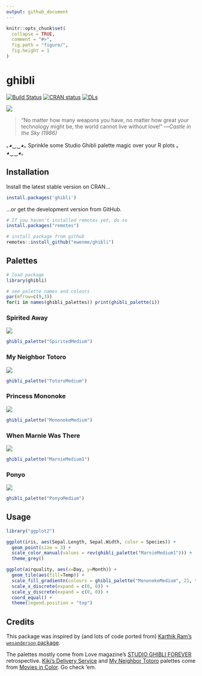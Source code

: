 ```yaml
---
output: github_document
---
```


```r
knitr::opts_chunk$set(
  collapse = TRUE,
  comment = "#>",
  fig.path = "figure/",
  fig.height = 1
)
```

# ghibli 

[![Build Status](https://travis-ci.org/ewenme/ghibli.svg)](https://travis-ci.org/ewenme/ghibli) 
[![CRAN status](http://www.r-pkg.org/badges/version/ghibli)](http://www.r-pkg.org/badges/version/ghibli)
[![DLs](http://cranlogs.r-pkg.org/badges/ghibli)](http://cran.rstudio.com/web/packages/ghibli/index.html)

![](ghibli.jpg)

> “No matter how many weapons you have, no matter how great your technology might be, the world cannot live without love!”
—*Castle in the Sky (1986)*

｡◕‿‿◕｡  Sprinkle some Studio Ghibli palette magic over your R plots  ｡◕‿‿◕｡

## Installation

Install the latest stable version on CRAN...

```r
install.packages('ghibli')
```

...or get the development version from GitHub. 

```r
# If you haven't installed remotes yet, do so
install.packages("remotes")

# install package from github
remotes::install_github("ewenme/ghibli")
```

## Palettes

```r
# load package
library(ghibli)

# see palette names and colours
par(mfrow=c(9,3))
for(i in names(ghibli_palettes)) print(ghibli_palette(i))
```

### Spirited Away 

![](https://vice-images.vice.com/images/content-images-crops/2016/07/19/spirited-away-ghibli-miyazaki-15th-15-year-anniversary-best-animation-hannah-ewens-body-image-1468945005-size_1000.jpg?output-quality=75.jpg)

```r
ghibli_palette("SpiritedMedium")
```

### My Neighbor Totoro

![](http://78.media.tumblr.com/1d93af19859c5d79bd9ce518eedeeb91/tumblr_mv2zrkquSJ1s6aghro1_1280.jpg)

```r
ghibli_palette("TotoroMedium")
```

### Princess Mononoke

![](http://www.animationmagazine.net/wordpress/wp-content/uploads/Princess-Mononoke-post2.jpg)

```r
ghibli_palette("MononokeMedium")
```

### When Marnie Was There

![](http://cinema.pfpca.org/sites/cinema/files/films/Marnie_A.jpg)

```r
ghibli_palette("MarnieMedium1")
```

### Ponyo

![](https://entropymag.org/wp-content/uploads/2015/10/Ponyo-screencaps-ponyo-on-the-cliff-by-the-sea-30547658-1920-1080.png)

```r
ghibli_palette("PonyoMedium")
```

## Usage

```r
library("ggplot2")

ggplot(iris, aes(Sepal.Length, Sepal.Width, color = Species)) +
  geom_point(size = 3) +
  scale_color_manual(values = rev(ghibli_palette("MarnieMedium1"))) +
  theme_grey()
```

```r

ggplot(airquality, aes(x=Day, y=Month)) +
  geom_tile(aes(fill=Temp)) +
  scale_fill_gradientn(colours = ghibli_palette("MononokeMedium", 21, type = "continuous")) +
  scale_x_discrete(expand = c(0, 0)) +
  scale_y_discrete(expand = c(0, 0)) +
  coord_equal() +
  theme(legend.position = "top")
```

## Credits

This package was inspired by (and lots of code ported from) [Karthik Ram's `wesanderson` package](https://github.com/karthik/wesanderson). 

The palettes mostly come from Love magazine's [STUDIO GHIBLI FOREVER](http://www.thelovemagazine.co.uk/posts/6584/in-photos-guess-who-s-back-retrospective-of-studio-ghibli-forever-is-here) retrospective. [Kiki's Delivery Service](http://moviesincolor.com/post/64877406577/hayao-miyazaki-week-kikis-delivery-service-1989) and [My Neighbor Totoro](http://moviesincolor.com/post/64786383878/hayao-miyazaki-week-my-neighbor-totoro-1988) palettes come from [Movies in Color](http://moviesincolor.com/). Go check 'em.
